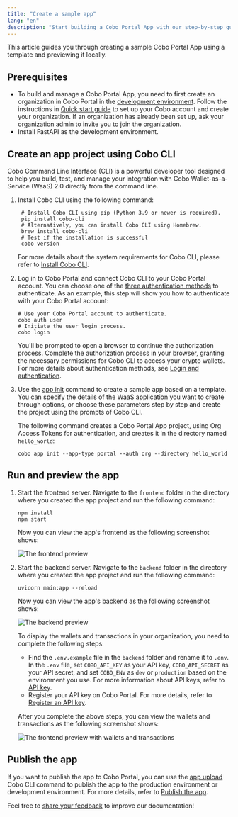 ```yaml
---
title: "Create a sample app"
lang: "en"
description: "Start building a Cobo Portal App with our step-by-step guide. Learn to set up, preview, and publish using Cobo CLI."
---
```


This article guides you through creating a sample Cobo Portal App using a template and previewing it locally.

## Prerequisites

- To build and manage a Cobo Portal App, you need to first create an organization in Cobo Portal in the [development environment](https://portal.dev.cobo.com/). Follow the instructions in [Quick start guide](https://manuals.cobo.com/en/portal/quick-start-guide) to set up your Cobo account and create your organization. If an organization has already been set up, ask your organization admin to invite you to join the organization.
- Install FastAPI as the development environment.

## Create an app project using Cobo CLI

Cobo Command Line Interface (CLI) is a powerful developer tool designed to help you build, test, and manage your integration with Cobo Wallet-as-a-Service (WaaS) 2.0 directly from the command line.

1. Install Cobo CLI using the following command:

   ```shell
    # Install Cobo CLI using pip (Python 3.9 or newer is required).
    pip install cobo-cli
    # Alternatively, you can install Cobo CLI using Homebrew.
    brew install cobo-cli
    # Test if the installation is successful
    cobo version
   ```

   For more details about the system requirements for Cobo CLI, please refer to [Install Cobo CLI](/v2/developer-tools/cobo-cli/quick-start-guide#system-requirements).

2. Log in to Cobo Portal and connect Cobo CLI to your Cobo Portal account. You can choose one of the [three authentication methods](/v2/developer-tools/cobo-cli/login-and-authentication) to authenticate. As an example, this step will show you how to authenticate with your Cobo Portal account:

   ```shell
   # Use your Cobo Portal account to authenticate.
   cobo auth user
   # Initiate the user login process.
   cobo login
   ```

   You'll be prompted to open a browser to continue the authorization process. Complete the authorization process in your browser, granting the necessary permissions for Cobo CLI to access your crypto wallets. For more details about authentication methods, see [Login and authentication](/v2/developer-tools/cobo-cli/login-and-authentication).

3. Use the [app init](/v2/developer-tools/cobo-cli/app-init) command to create a sample app based on a template. You can specify the details of the WaaS application you want to create through options, or choose these parameters step by step and create the project using the prompts of Cobo CLI. 

   The following command creates a Cobo Portal App project, using Org Access Tokens for authentication, and creates it in the directory named `hello_world`:

   ```shell
   cobo app init --app-type portal --auth org --directory hello_world
   ```

## Run and preview the app

1. Start the frontend server. 
   Navigate to the `frontend` folder in the directory where you created the app project and run the following command:

   ```shell
   npm install
   npm start
   ```

   Now you can view the app's frontend as the following screenshot shows:

   <img src="/v2/images/apps/frontend.png" className="screenshot_full_screen" alt="The frontend preview" />

2. Start the backend server.
   Navigate to the `backend` folder in the directory where you created the app project and run the following command:

   ```shell
   uvicorn main:app --reload
   ```

   Now you can view the app's backend as the following screenshot shows:

   <img src="/v2/images/apps/backend.png" className="screenshot_full_screen" alt="The backend preview" />

   To display the wallets and transactions in your organization, you need to complete the following steps:

   - Find the `.env.example` file in the `backend` folder and rename it to `.env`. In the `.env` file, set `COBO_API_KEY` as your API key, `COBO_API_SECRET` as your API secret, and set `COBO_ENV` as `dev` or `production` based on the environment you use. For more information about API keys, refer to [API key](/v2/guides/overview/cobo-auth#api-key).
   - Register your API key on Cobo Portal. For more details, refer to [Register an API key](https://manuals.cobo.com/en/portal/developer-console/create-api-key).

   After you complete the above steps, you can view the wallets and transactions as the following screenshot shows:

   <img src="/v2/images/apps/frontend_info.png" className="screenshot_full_screen" alt="The frontend preview with wallets and transactions" />

## Publish the app

If you want to publish the app to Cobo Portal, you can use the [app upload](/v2/developer-tools/cobo-cli/app-upload) Cobo CLI command to publish the app to the production environment or development environment. For more details, refer to [Publish the app](/v2/apps/build-app#publish-the-app).

<Tip>Feel free to [share your feedback](https://forms.zohopublic.com/cobo/form/DocumentFeedbackForm/formperma/QvLOhxJv1_JMsJ-1dleZ8Itb_7rzN-LtgvsDdxosoVI) to improve our documentation!</Tip>